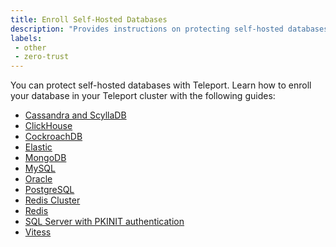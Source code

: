 ```yaml
---
title: Enroll Self-Hosted Databases
description: "Provides instructions on protecting self-hosted databases in your infrastructure with Teleport."
labels:
 - other
 - zero-trust
---
```


You can protect self-hosted databases with Teleport. Learn how to enroll your
database in your Teleport cluster with the following guides:

- [Cassandra and
  ScyllaDB](cassandra-self-hosted.mdx)
- [ClickHouse](clickhouse-self-hosted.mdx)
- [CockroachDB](cockroachdb-self-hosted.mdx)
- [Elastic](elastic.mdx)
- [MongoDB](mongodb-self-hosted.mdx)
- [MySQL](mysql-self-hosted.mdx)
- [Oracle](oracle-self-hosted.mdx)
- [PostgreSQL](postgres-self-hosted.mdx)
- [Redis Cluster](redis-cluster.mdx)
- [Redis](redis.mdx)
- [SQL Server with PKINIT
  authentication](sql-server-ad-pkinit.mdx)
- [Vitess](vitess.mdx)
